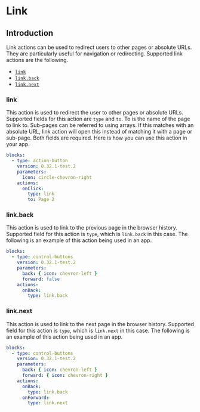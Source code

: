 
# Link

## Introduction

Link actions can be used to redirect users to other pages or absolute URLs. They are particularly
useful for navigation or redirecting. Supported link actions are the following.

- [`link`](../reference/action.mdx#link)
- [`link.back`](../reference/action.mdx#link.back)
- [`link.next`](../reference/action.mdx#link.next)

### link<Side name="link" />

This action is used to redirect the user to other pages or absolute URLs. Supported fields for this
action are `type` and `to`. To is the name of the page to link to. Sub-pages can be referred to
using arrays. If this matches with an absolute URL, link action will open this instead of matching
it with a page or sub-page. Both fields are required. Here is how you can use this action in your
app.

```yaml validate blocks-snippet
blocks:
  - type: action-button
    version: 0.32.1-test.2
    parameters:
      icon: circle-chevron-right
    actions:
      onClick:
        type: link
        to: Page 2
```

### link.back<Side name="link.back" />

This action is used to link to the previous page in the browser history. Supported field for this
action is `type`, which is `link.back` in this case. The following is an example of this action
being used in an app.

```yaml validate blocks-snippet
blocks:
  - type: control-buttons
    version: 0.32.1-test.2
    parameters:
      back: { icon: chevron-left }
      forward: false
    actions:
      onBack:
        type: link.back
```

### link.next<Side name="link.next" />

This action is used to link to the next page in the browser history. Supported field for this action
is `type`, which is `link.next` in this case. The following is an example of this action being used
in an app.

```yaml validate blocks-snippet
blocks:
  - type: control-buttons
    version: 0.32.1-test.2
    parameters:
      back: { icon: chevron-left }
      forward: { icon: chevron-right }
    actions:
      onBack:
        type: link.back
      onForward:
        type: link.next
```

